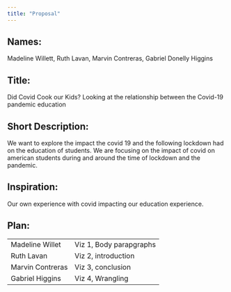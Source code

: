 ```yaml
---
title: "Proposal"
---
```


## Names:

Madeline Willett, Ruth Lavan, Marvin Contreras, Gabriel Donelly Higgins

## Title:

Did Covid Cook our Kids?
Looking at the relationship between the Covid-19 pandemic education

## Short Description:

We want to explore the impact the covid 19 and the following lockdown had on the education of students.
We are focusing on the impact of covid on american students during and around the time of lockdown and the pandemic.

## Inspiration:

Our own experience with covid impacting our education experience.

## Plan:

|                  |                         |
|------------------|-------------------------|
| Madeline Willet  | Viz 1, Body parapgraphs |
| Ruth Lavan       | Viz 2, introduction     |
| Marvin Contreras | Viz 3, conclusion       |
| Gabriel Higgins  | Viz 4, Wrangling        |
